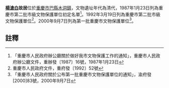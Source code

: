 {{msg:重慶市文物保護單位
|名稱 = 楊滄白故居暨墓
|編號 = 71
|圖片 = 
|級別 = 3
|分類 = 
|時代 = 現代
|地点 = [[巴縣|巴縣]][[木洞鎮|木洞鎮]]（故居）、東溫泉（墓）
|坐標 = 
|登錄 = 1987年1月23日
}}
{{msg:重慶市文物保護單位
|名稱 = 楊滄白故居暨墓
|編號 = 68
|圖片 = 
|級別 = 4
|分類 = 
|時代 = 1992--1945年
|地点 = [[巴縣|巴縣]][[木洞鎮|木洞鎮]]（故居）、東溫泉（墓）
|坐標 = 
|登錄 = 1992年3月19日
}}
{{msg:重慶市文物保護單位
|名稱 = 楊滄白故居及墓
|編號 = 91
|圖片 = 
|級別 = 5
|分類 = 
|時代 = 清代（故居）、1984年（墓）
|地点 = [[巴南區|巴南區]][[木洞鎮|木洞鎮]]（故居）、[[巴南區|巴南區]][[東泉鎮|東泉鎮]]東泉村（墓）
|坐標 = 
|登錄 = 2000年9月7日
}}
'''[[楊滄白|楊滄白]]故居'''位於[[重慶市|重慶市]][[巴縣|巴縣]][[木洞鎮|木洞鎮]]，文物遺址年代為清代，1987年1月23日列為重慶市第二批市級文物保護單位初定名單<ref>「重慶市人民政府辦公廳關於做好我市文物保護工作的通知」，重慶市人民政府辦公廳文件，重辦發〔1987〕16號，1987年1月23日</ref>。1992年3月19日列為重慶市第二批市級文物保護單位<ref>重慶市人民政府文件，重府發〔1992〕52號</ref>。2000年9月7日列為第一批重慶市文物保護單位<ref>「重慶市人民政府關於公布第一批重慶市文物保護單位的通知」，渝府發[2000]83號，2000年9月7日</ref>。
== 註釋 ==
{{reflist}}
{{文物保護單位小作品}}